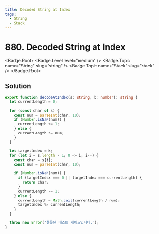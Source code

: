 ```yaml
---
title: Decoded String at Index
tags:
  - String
  - Stack
---
```


# 880. Decoded String at Index

<Badge.Root>
  <Badge.Level level="medium" />
  <Badge.Topic name="String" slug="string" />
  <Badge.Topic name="Stack" slug="stack" />
</Badge.Root>

## Solution

```typescript filename="solution.ts" copy
export function decodeAtIndex(s: string, k: number): string {
  let currentLength = 0;

  for (const char of s) {
    const num = parseInt(char, 10);
    if (Number.isNaN(num)) {
      currentLength += 1;
    } else {
      currentLength *= num;
    }
  }

  let targetIndex = k;
  for (let i = s.length - 1; 0 <= i; i--) {
    const char = s[i];
    const num = parseInt(char, 10);

    if (Number.isNaN(num)) {
      if (targetIndex === 0 || targetIndex === currentLength) {
        return char;
      }
      currentLength -= 1;
    } else {
      currentLength = Math.ceil(currentLength / num);
      targetIndex %= currentLength;
    }
  }

  throw new Error('잘못된 테스트 케이스입니다.');
}
```

<ProblemLink
  codingSite="leetcode"
  href="https://leetcode.com/problems/decoded-string-at-index"
  title="Decoded String at Index"
/>
